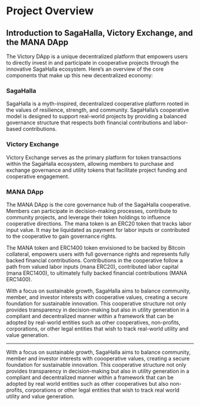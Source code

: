 
# Project Overview

## Introduction to SagaHalla, Victory Exchange, and the MANA DApp

The Victory DApp is a unique decentralized platform that empowers users to directly invest in and participate in cooperative projects through the innovative SagaHalla ecosystem. Here’s an overview of the core components that make up this new decentralized economy:

### SagaHalla

SagaHalla is a myth-inspired, decentralized cooperative platform rooted in the values of resilience, strength, and community. SagaHalla’s cooperative model is designed to support real-world projects by providing a balanced governance structure that respects both financial contributions and labor-based contributions.

### Victory Exchange

Victory Exchange serves as the primary platform for token transactions within the SagaHalla ecosystem, allowing members to purchase and exchange governance and utility tokens that facilitate project funding and cooperative engagement.

### MANA DApp

The MANA DApp is the core governance hub of the SagaHalla cooperative. Members can participate in decision-making processes, contribute to community projects, and leverage their token holdings to influence cooperative directions. The mana token is an ERC20 token that tracks labor input value. It may be liquidated as payment for labor inputs or contributed to the cooperative to gain governance rights.

The MANA token and ERC1400 token envisioned to be backed by Bitcoin collateral, empowers users with full governance rights and represents fully backed financial contributions. Contributions in the cooperative follow a path from valued labor inputs (mana ERC20), contributed labor capital (mana ERC1400), to ultimately fully backed financial contributions (MANA ERC1400).

With a focus on sustainable growth, SagaHalla aims to balance community, member, and investor interests with cooperative values, creating a secure foundation for sustainable innovation. This cooperative structure not only provides transparency in decision-making but also in utility generation in a compliant and decentralized manner within a framework that can be adopted by real-world entities such as other cooperatives, non-profits, corporations, or other legal entities that wish to track real-world utility and value generation.

---

With a focus on sustainable growth, SagaHalla aims to balance community, member and investor interests with coooperative values, creating a secure foundation for sustainable innovation.  This cooperative structure not only provides transparency in decision-making but also in utility generation in a compliant and decentralized manner within a framework that can be adopted by real world entities such as other cooperatives but also non-profits, corporations or other legal entities that wish to track real world utility and value generation.
